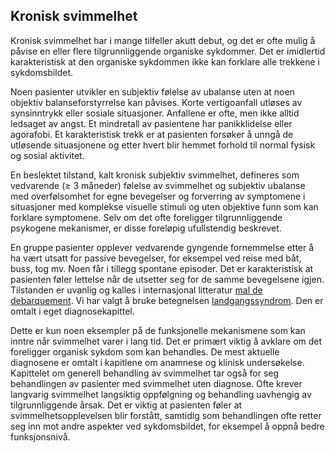 ## Kronisk svimmelhet {#sec-kronisk}

Kronisk svimmelhet har i mange tilfeller akutt debut, og det er ofte mulig å påvise en eller flere tilgrunnliggende organiske sykdommer. Det er imidlertid karakteristisk at den organiske sykdommen ikke kan forklare alle trekkene i sykdomsbildet.

Noen pasienter utvikler en subjektiv følelse av ubalanse uten at noen objektiv balanseforstyrrelse kan påvises. Korte vertigoanfall utløses av synsinntrykk eller sosiale situasjoner. Anfallene er ofte, men ikke alltid ledsaget av angst. Et mindretall av pasientene har panikklidelse eller agorafobi. Et karakteristisk trekk er at pasienten forsøker å unngå de utløsende situasjonene og etter hvert blir hemmet forhold til normal fysisk og sosial aktivitet.

En beslektet tilstand, kalt kronisk subjektiv svimmelhet, defineres som vedvarende (≥ 3 måneder) følelse av svimmelhet og subjektiv ubalanse med overfølsomhet for egne bevegelser og forverring av symptomene i situasjoner med komplekse visuelle stimuli og uten objektive funn som kan forklare symptomene. Selv om det ofte foreligger tilgrunnliggende psykogene mekanismer, er disse foreløpig ufullstendig beskrevet.

En gruppe pasienter opplever vedvarende gyngende fornemmelse etter å ha vært utsatt for passive bevegelser, for eksempel ved reise med båt, buss, tog mv. Noen får i tillegg spontane episoder. Det er karakteristisk at pasienten føler lettelse når de utsetter seg for de samme bevegelsene igjen. Tilstanden er uvanlig og kalles i internasjonal litteratur [mal de debarquement](#sec-landgangssyndrom). Vi har valgt å bruke betegnelsen [landgangssyndrom](#sec-landgangssyndrom). Den er omtalt i eget diagnosekapittel.

Dette er kun noen eksempler på de funksjonelle mekanismene som kan inntre når svimmelhet varer i lang tid. Det er primært viktig å avklare om det foreligger organisk sykdom som kan behandles. De mest aktuelle diagnosene er omtalt i kapitlene om anamnese og klinisk undersøkelse. Kapittelet om generell behandling av svimmelhet tar også for seg behandlingen av pasienter med svimmelhet uten diagnose. Ofte krever langvarig svimmelhet langsiktig oppfølgning og behandling uavhengig av tilgrunnliggende årsak. Det er viktig at pasienten føler at svimmelhetsopplevelsen blir forstått, samtidig som behandlingen ofte retter seg inn mot andre aspekter ved sykdomsbildet, for eksempel å oppnå bedre funksjonsnivå.
